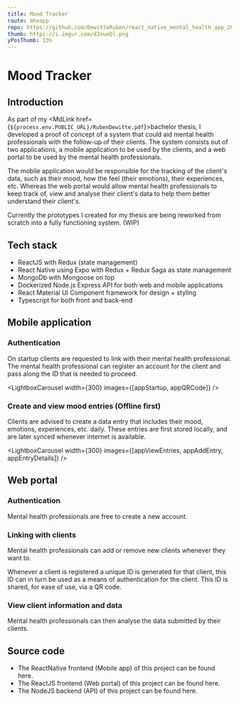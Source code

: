 ```yaml
---
title: Mood Tracker
route: mheapp
repo: https://github.com/DewitteRuben/react_native_mental_health_app_2020
thumb: https://i.imgur.com/dZxueQl.png
yPosThumb: 13%
---
```







# Mood Tracker

## Introduction

As part of my <MdLink href={`${process.env.PUBLIC_URL}/RubenDewitte.pdf`}>bachelor thesis</MdLink>, I developed a proof of concept of a system that could aid mental health professionals with the follow-up of their clients.
The system consists out of two applications, a mobile application to be used by the clients, and a web portal to be used by the mental health professionals.

The mobile application would be responsible for the tracking of the client's data, such as their mood, how the feel (their emotions), their experiences, etc.
Whereas the web portal would allow mental health professionals to keep track of, view and analyse their client's data to help them better understand their client's.

Currently the prototypes I created for my thesis are being reworked from scratch into a fully functioning system. (WIP)

## Tech stack

* <MdLink href="https://reactnative.dev/">ReactJS</MdLink> with <MdLink href="https://redux.js.org/">Redux</MdLink> (state management)
* <MdLink href="https://reactnative.dev/">React Native</MdLink> using <MdLink href="https://expo.io/">Expo</MdLink> with <MdLink href="https://redux.js.org/">Redux + Redux Saga</MdLink> as state management
* <MdLink href="https://www.mongodb.com/">MongoDb</MdLink> with <MdLink href="https://mongoosejs.com/">Mongoose</MdLink> on top
* <MdLink href="https://www.docker.com/">Docker</MdLink>ized <MdLink href="https://nodejs.org/en/">Node.js</MdLink> <MdLink href="https://expressjs.com/">Express</MdLink> API for both web and mobile applications
* <MdLink href="https://material-ui.com/">React Material UI</MdLink> Component framework for design + styling
* <MdLink href="https://www.typescriptlang.org/">Typescript</MdLink> for both front and back-end

## Mobile application

### Authentication

On startup clients are requested to link with their mental health professional. The mental health professional can register an account for the client and pass along the ID that is needed to proceed.

<LightboxCarousel width={300} images={[appStartup, appQRCode]} />


### Create and view mood entries (Offline first)

Clients are advised to create a data entry that includes their mood, emotions, experiences, etc. daily.
These entries are first stored locally, and are later synced whenever internet is available.

<LightboxCarousel width={300} images={[appViewEntries, appAddEntry, appEntryDetails]} />


## Web portal

### Authentication

Mental health professionals are free to create a new account.

<Lightbox src={portalLogin} />

<Lightbox src={portalRegister} />

### Linking with clients

Mental health professionals can add or remove new clients whenever they want to.

<Lightbox src={portalDashboard} />

<Lightbox src={portalLinkClient} />

Whenever a client is registered a unique ID is generated for that client, this ID can in turn be used as a means of authentication for the client.
This ID is shared, for ease of use, via a QR code.

<Lightbox src={portalClientInfo} />

### View client information and data

Mental health professionals can then analyse the data submitted by their clients.

<Lightbox src={portalData} />


## Source code

* The ReactNative frontend (Mobile app) of this project can be found <MdLink href={frontMatter.repo}>here</MdLink>.
* The ReactJS frontend (Web portal) of this project can be found <MdLink href="https://github.com/DewitteRuben/reactjs_mental_health_portal">here</MdLink>.
* The NodeJS backend (API) of this project can be found <MdLink href="https://github.com/DewitteRuben/backend_nodejs_ts_mental_health_app_2020">here</MdLink>.
